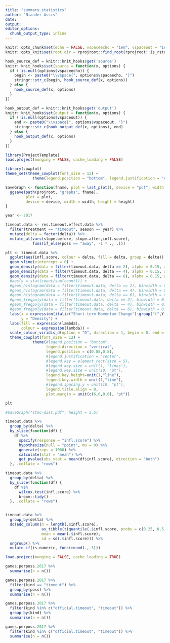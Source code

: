 ```yaml
---
title: "summary_statistics"
author: "Niander Assis"
date:
output:
editor_options: 
  chunk_output_type: inline
---
```


```r
knitr::opts_chunk$set(echo = FALSE, vspaceecho = "1em", vspaceout = "1em")
knitr::opts_knit$set(root.dir = rprojroot::find_root(rprojroot::is_rstudio_project))

hook_source_def = knitr::knit_hooks$get('source')
knitr::knit_hooks$set(source = function(x, options) {
  if (!is.null(options$vspaceecho)) {
    begin <- paste0("\\vspace{", options$vspaceecho, "}")
    stringr::str_c(begin, hook_source_def(x, options))
  } else {
    hook_source_def(x, options)
  }
})

hook_output_def = knitr::knit_hooks$get('output')
knitr::knit_hooks$set(output = function(x, options) {
  if (!is.null(options$vspaceout)) {
    end <- paste0("\\vspace{", options$vspaceout, "}")
    stringr::str_c(hook_output_def(x, options), end)
  } else {
    hook_output_def(x, options)
  }
})
```

```r
library(ProjectTemplate)
load.project(munging = FALSE, cache_loading = FALSE)

library(cowplot)
theme_set(theme_cowplot(font_size = 12) +
            theme(legend.position = "bottom", legend.justification = "center"))

SaveGraph <- function(fname, plot = last_plot(), device = "pdf", width = 6, height = 4) {
  ggsave(path(projroot, "graphs", fname),
         plot = plot,
         device = device, width = width, height = height)
}

year <- 2017

```

```r
timeout.data <- res.timeout.effect.data %>%
  filter(treatment == "timeout", season == year) %>%
  mutate(delta = factor(delta)) %>%
  mutate_at(vars(slope.before, slope.after,infl.score),
            funs(if_else(poss == "away", -1 * ., .)))

plt <- timeout.data %>% 
  ggplot(aes(infl.score, colour = delta, fill = delta, group = delta)) +
  geom_vline(xintercept = 0) +
  geom_density(data = filter(timeout.data, delta == 2), alpha = 0.15, adjust = 3, size = 1) +
  geom_density(data = filter(timeout.data, delta == 4), alpha = 0.15, adjust = 2.4, size = 1) +
  geom_density(data = filter(timeout.data, delta == 6), alpha = 0.15, adjust = 1.8, size = 1) +
  #aes(y = stat(count/sum(count))) +
  #geom_histogram(data = filter(timeout.data, delta == 2), binwidth = 0.5, size = 0.6, alpha = 0.2) +
  #geom_histogram(data = filter(timeout.data, delta == 4), binwidth = 0.5, size = 0.6, alpha = 0.2) +
  #geom_histogram(data = filter(timeout.data, delta == 6), binwidth = 0.5, size = 0.6, alpha = 0.2) +
  #geom_freqpoly(data = filter(timeout.data, delta == 2), binwidth = 0.5, size = 1) +
  #geom_freqpoly(data = filter(timeout.data, delta == 4), binwidth = 0.5, size = 1) +
  #geom_freqpoly(data = filter(timeout.data, delta == 6), binwidth = 0.7, size = 1) +
  labs(x = expression(italic("Short-term Momentum Change")~group("(",Y[t]^{lambda},")")),
       y = "Density") +
  labs(fill = expression(lambda),
       colour = expression(lambda)) + 
  scale_colour_viridis_d(option = "D", direction = 1, begin = 0, end = 0.85, aesthetics = c("colour", "fill")) +
  theme_cowplot(font_size = 12) +
            theme(#legend.position = "bottom",
                  legend.direction = "vertical",
                  legend.position = c(0.88,0.8),
                  #legend.justification = "center",
                  #legend.key = element_rect(size = 5),
                  #legend.key.size = unit(1, 'lines'),
                  #legend.key.size = unit(10, "pt"),
                  legend.key.height=unit(1,"line"),
                  legend.key.width = unit(1,"line"),
                  #legend.spacing.y = unit(10, "pt"),
                  legend.title.align = 0,
                  plot.margin = unit(c(6,6,0,0), "pt"))

plt

#SaveGraph("stmc-dist.pdf", height = 3.5)

timeout.data %>%
  group_by(delta) %>%
  by_slice(function(df) {
    df %>%
      specify(response = "infl.score") %>%
      hypothesize(null = "point", mu = 0) %>%
      generate(reps = 1000) %>%
      calculate(stat = "mean") %>%
      get_pvalue(obs_stat = mean(df$infl.score), direction = "both")
  }, .collate = "rows")

timeout.data %>%
  group_by(delta) %>%
  by_slice(function(df) {
    df %$%
      wilcox.test(infl.score) %>%
      broom::tidy()
  }, .collate = "rows")


timeout.data %>% 
  group_by(delta) %>% 
  do(add_column(n = length(.$infl.score),
                as_tibble(t(quantile(.$infl.score, probs = c(0.25, 0.5, 0.75)))), 
                mean = mean(.$infl.score), 
                sd = sd(.$infl.score))) %>%
  ungroup() %>% 
  mutate_if(is.numeric, funs(round(., 3)))

```

```r
load.project(munging = FALSE, cache_loading = TRUE)

games.perposs.2017 %>%
  summarise(n = n())

games.perposs.2017 %>%
  filter(kind == "timeout") %>%
  group_by(poss) %>%
  summarise(n = n())

games.perposs.2017 %>%
  filter(kind %in% c("official.timeout", "timeout")) %>%
  group_by(kind) %>%
  summarise(n = n())

games.perposs.2017 %>%
  filter(kind %in% c("official.timeout", "timeout")) %>%
  summarise(n = n())

```